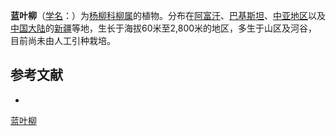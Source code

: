 {{Speciesbox
| name = 蓝叶柳
| status = 
| status_system = 
| image =
| genus = Salix
| species = capusii
| authority = Franch.
}}

'''蓝叶柳'''（[[学名|学名]]：{{lang|la|''Salix capusii''}}）为[[杨柳科|杨柳科]][[柳属|柳属]]的植物。分布在[[阿富汗|阿富汗]]、[[巴基斯坦|巴基斯坦]]、[[中亚地区|中亚地区]]以及[[中国大陆|中国大陆]]的[[新疆|新疆]]等地，生长于海拔60米至2,800米的地区，多生于山区及河谷，目前尚未由人工引种栽培。

== 参考文献 ==
<div class="references-small">
* {{cite web| url =http://www.bioinfo.cn/db05/KmzwSpecies.php?action=view&id=20434| title =蓝叶柳| work =《中国高等植物数据库全库》| publisher =中国科学院微生物研究所| author =昆明植物研究所| accessdate =2009-02-25| deadurl =yes| archiveurl =https://web.archive.org/web/20160305073959/http://www.bioinfo.cn/db05/KmzwSpecies.php?action=view&id=20434| archivedate =2016-03-05}}
</div>
{{Taxonbar|from=Q293266}}

[[Category:柳属|蓝叶柳]]


{{植物小作品}}